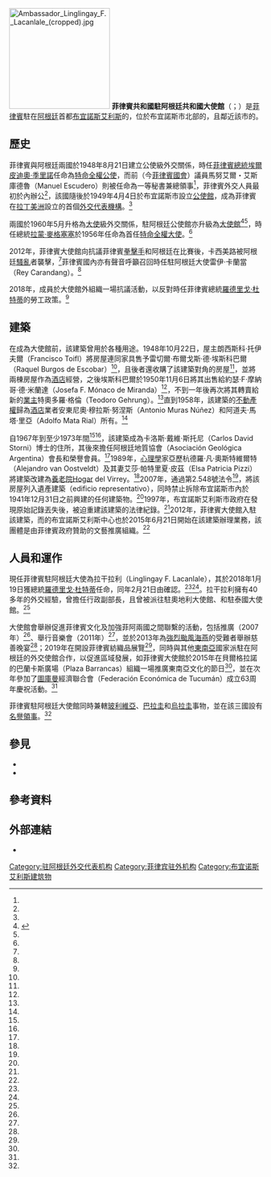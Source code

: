 {{NoteTA
|1=zh-cn:杜特尔特;zh-tw:杜特蒂;zh-hk:杜特爾特;zh-mo:杜特爾特;
|2=zh-hans:酒店; zh-hant:酒店; zh-tw:飯店;
}}
{{Infobox diplomatic mission
| name              = 菲律賓駐阿根廷大使館
| native_name       = Pasuguan ng Pilipinas sa Buenos Aires<br />Embajada de la República de Filipinas en Buenos Aires<br />
[[File:Pasuguan_ng_Pilipinas_seal.svg|100px]]
| image             = Embajada de Filipinas, Buenos Aires.jpg
| caption           = 
| jurisdiction      = {{ARG}}<br />{{BOL}}<br />{{PRY}}<br />{{URY}}
| coordinates       = {{coord|34|34|12.0|S|58|27|35.7|W|type:landmark|display=inline,title}}
| location          = {{ARG}}[[布宜諾斯艾利斯|布宜諾斯艾利斯]]
| address           = 布宜諾斯艾利斯{{tsl|en|Belgrano, Buenos Aires|貝爾格拉諾}}扎皮奧拉街（Calle Zapiola）1701號
| ambassador        = 拉干拉利（Linglingay F. Lacanlale）
| website           = {{URL|http://buenosairespe.dfa.gov.ph}}
}}
[[File:Ambassador_Linglingay_F._Lacanlale_(cropped).jpg|200px]]
'''菲律賓共和國駐阿根廷共和國大使館'''（{{lang-fil|Pasuguan ng Pilipinas sa Buenos Aires}}；{{lang-es|Embajada de la República de Filipinas en Buenos Aires}}）是[[菲律賓|菲律賓]]駐在[[阿根廷|阿根廷]]首都[[布宜諾斯艾利斯|布宜諾斯艾利斯]]的{{tsl|en|List of diplomatic missions of the Philippines|菲律賓駐外機構列表|大使館}}，位於布宜諾斯市北部的{{tsl|en|Belgrano, Buenos Aires|貝爾格拉諾}}，且鄰近該市的{{tsl|en|Barrio Chino (Buenos Aires)|唐人街 (布宜諾斯艾利斯)|唐人街}}。

== 歷史 ==
菲律賓與阿根廷兩國於1948年8月21日建立公使級外交關係，時任[[菲律賓總統|菲律賓總統]][[埃爾皮迪奧·季里諾|埃爾皮迪奧·季里諾]]任命{{tsl|en|Narciso Ramos|納西索·莫拉斯}}為[[特命全權公使|特命全權公使]]，而前{{tsl|en|Philippine Legislature|菲律賓立法機構}}（今[[菲律賓國會|菲律賓國會]]）議員馬努艾爾・艾斯庫德魯（Manuel Escudero）則被任命為一等秘書兼總領事<ref name="appointment" />，菲律賓外交人員最初於{{tsl|en|Plaza Hotel Buenos Aires|布宜諾斯艾利斯廣場酒店}}內辦公<ref name="history" />，該國隨後於1949年4月4日於布宜諾斯市設立[[公使館|公使館]]，成為菲律賓在[[拉丁美洲|拉丁美洲]]設立的首個[[外交代表機構|外交代表機構]]。<ref name="70years" />

兩國於1960年5月升格為[[特命全權大使|大使]]級外交關係，駐阿根廷公使館亦升級為[[大使館|大使館]]<ref>{{Cite web|title=Relaciones Bilaterales Entre Argentina Y Filipinas|url=https://buenosairespe.dfa.gov.ph/site-administrator/argentina|accessdate=2020-09-19|author=|date=2014-04-10|format=|publisher=Embassy of the Philippines, Buenos Aires, Argentina|language=es|archive-date=2020-09-20|archive-url=https://web.archive.org/web/20200920160228/https://buenosairespe.dfa.gov.ph/site-administrator/argentina|dead-url=no}}</ref><ref name="magsaysay" />，時任總統[[拉蒙·麥格塞塞|拉蒙·麥格塞塞]]於1956年任命{{tsl|en|Pedro Gil|佩德羅·吉爾}}為首任[[特命全權大使|特命全權大使]]。<ref name="history" />

2012年，菲律賓大使館向{{tsl|en|外交和宗教事務部|阿根廷外交部}}抗議菲律賓[[拳擊手|拳擊手]]{{tsl|en|Johnriel Casimero|喬里爾·卡西美路}}和阿根廷{{tsl|en|Luis Alberto Lazarte|路易斯·阿爾貝托·拉扎特}}在比賽後，卡西美路被阿根廷[[騷亂|騷亂]]者襲擊，<ref name="riot" />菲律賓國內亦有聲音呼籲召回時任駐阿根廷大使雷伊·卡蘭當（Rey Carandang）。<ref name="recall" />

2018年，{{tsl|en|Argentine Workers' Central Union|阿根廷工人中央聯盟}}成員於大使館外組織一場抗議活動，以反對時任菲律賓總統[[羅德里戈·杜特蒂|羅德里戈·杜特蒂]]的勞工政策。<ref name="protest"/>

== 建築 ==
在成為大使館前，該建築曾用於各種用途。1948年10月22日，屋主朗西斯科·托伊夫爾（Francisco Toifl）將房屋連同家具售予雷切爾·布爾戈斯·德·埃斯科巴爾（Raquel Burgos de Escobar）<ref name="toifl" />，且後者還收購了該建築對角的房屋<ref name="mihogar" />，並將兩棟房屋作為[[酒店|酒店]]經營，之後埃斯科巴爾於1950年11月6日將其出售給約瑟·F·摩納哥·德·米蘭達（Josefa F. Mónaco de Miranda）<ref name="miranda" />，不到一年後再次將其轉賣給新的[[業主|業主]]特奧多羅·格倫（Teodoro Gehrung）。<ref name="gehrung" />直到1958年，該建築的[[不動產所有權|不動產權]]歸為[[酒店|酒店]]業者安東尼奧·穆拉斯·努涅斯（Antonio Muras Núñez）和阿道夫·馬塔·里亞（Adolfo Mata Rial）所有。<ref name="amenabar" />

自1967年到至少1973年間<ref name="storni" /><ref name="storni2" />，該建築成為卡洛斯·戴維·斯托尼（Carlos David Storni）博士的住所，其後來擔任阿根廷地質協會（Asociación Geológica Argentina）會長和榮譽會員。<ref name="storni3" />1989年，[[心理學|心理學]]家亞歷杭德羅·凡·奧斯特維爾特（Alejandro van Oostveldt）及其妻艾莎·帕特里夏·皮茲（Elsa Patricia Pizzi）將建築改建為[[養老院|養老院]]Hogar del Virrey。<ref name="hogar" />2007年，{{tsl|en|Buenos Aires City Legislature|布宜諾斯艾利斯市議會}}通過第2.548號法令<ref name="annex" />，將該房屋列入遺產建築（edificio representativo），同時禁止拆除布宜諾斯市內於1941年12月31日之前興建的任何建築物。<ref name="demolition" />1997年，布宜諾斯艾利斯市政府在發現原始記錄丟失後，被迫重建該建築的法律紀錄。<ref name="reconstruction" />2012年，菲律賓大使館入駐該建築，而{{tsl|en|Sentro Rizal|Sentro Rizal}}的布宜諾斯艾利斯中心也於2015年6月21日開始在該建築辦理業務，該團體是由菲律賓政府贊助的文藝推廣組織。<ref name="sentrorizal" />

== 人員和運作 ==
現任菲律賓駐阿根廷大使為拉干拉利（Linglingay F. Lacanlale），其於2018年1月19日獲總統[[羅德里戈·杜特蒂|羅德里戈·杜特蒂]]任命，同年2月21日由{{tsl|en|Commission on Appointments|任命委員會}}確認。<ref name="confirmed" /><ref name="appointed" />。拉干拉利擁有40多年的外交經驗，曾擔任{{tsl|en|Department of Foreign Affairs (Philippines)|外交部 (菲律賓)|外交部}}行政副部長，且曾被派往駐奧地利大使館、{{tsl|en|Philippine Center|菲律賓中心|駐紐約市總領事館}}和駐泰國大使館。<ref name="confirmed" />

大使館會舉辦促進菲律賓文化及加強菲阿兩國之間聯繫的活動，包括推廣{{tsl|en|Arnis|菲律賓棍術}}（2007年）<ref name="arnis" />、舉行{{tsl|en|University of the Philippines Madrigal Singers|菲律賓大學牧歌合唱團}}音樂會（2011年）<ref name="madz" />，並於2013年為[[強烈颱風海燕_(2013年)|強烈颱風海燕]]的受難者舉辦慈善晚宴<ref name="dinner" />；2019年在{{tsl|en|Fondo Nacional de las Artes|國家藝術基金會 (阿根廷)|阿根廷國家藝術基金會}}開設菲律賓紡織品展覽<ref name="textiles" />，同時與其他[[東南亞|東南亞]]國家派駐在阿根廷的外交使館合作，以促進區域發展，如菲律賓大使館於2015年在貝爾格拉諾的巴蘭卡斯廣場（Plaza Barrancas）組織一場推廣東南亞文化的節日<ref name="bazaar" />，並在次年參加了[[圖庫曼省|圖庫曼]]經濟聯合會（Federación Económica de Tucumán）成立63周年慶祝活動。<ref name="tucuman" />

菲律賓駐阿根廷大使館同時兼轄[[玻利維亞|玻利維亞]]、[[巴拉圭|巴拉圭]]和[[烏拉圭|烏拉圭]]事物，並在該三國設有[[名譽領事|名譽領事]]。<ref name="history" />

== 參見 ==
*{{tsl|en|Argentina–Philippines relations|阿根廷與菲律賓關係}}
*{{tsl|en|List of diplomatic missions of the Philippines|菲律賓駐外機構列表}}

== 參考資料 ==
{{Reflist|30em|refs=

<ref name="appointment">{{cite web | title=Appointments and Designations: December, 1948 | url=https://www.officialgazette.gov.ph/1948/12/01/appointments-and-designations-december-1948/ | work={{tsl|en|Official Gazette (Philippines)|官方公報 (菲律賓)|Official Gazette}} | accessdate=2020-06-15 | language=en | archive-date=2020-09-20 | archive-url=https://web.archive.org/web/20200920160228/https://www.officialgazette.gov.ph/1948/12/01/appointments-and-designations-december-1948/ | dead-url=no }}</ref>

<ref name="history">{{cite web | title=LA EMBAJADA Y SU ADMINISTRACIÓN | url=https://buenosairespe.dfa.gov.ph/login/historia | work=Embassy of the Philippines, Buenos Aires, Argentina | language=en | publisher={{tsl|en|Department of Foreign Affairs (Philippines)|外交部 (菲律賓)|Department of Foreign Affairs of Philippines}} | date=2014-04-02 | accessdate=2020-06-15 | archive-date=2020-09-20 | archive-url=https://web.archive.org/web/20200920160228/https://buenosairespe.dfa.gov.ph/login/historia | dead-url=no }}</ref>

<ref name="magsaysay">{{cite web | title=Official Month in Review: November 16 – November 30, 1956 | url=https://www.officialgazette.gov.ph/1956/11/30/official-month-in-review-november-16-november-30-1956/ | work=Official Gazette | date=1956-11-30 | accessdate=2020-06-15 | quote=Meanwhile, Vice-President Carlos P. Garcia, concurrently secretary of foreign affairs, inducted Pedro Gil of Manila as Philippine Minister to Argentina. Held at Malacañang, the induction was witnessed by top government officials, friends, and relatives of the new minister. | language=en | archive-date=2020-09-20 | archive-url=https://web.archive.org/web/20200920160310/https://www.officialgazette.gov.ph/1956/11/30/official-month-in-review-november-16-november-30-1956/ | dead-url=no }}</ref>

<ref name="70years">{{cite press release | title=PHILIPPINES AND ARGENTINA CELEBRATE HISTORIC 70TH ANNIVERSARY OF DIPLOMATIC RELATIONS | url=https://buenosairespe.dfa.gov.ph/announcements/316-philippines-and-argentina-celebrate-historic-70th-anniversary-of-diplomatic-relations | publisher=Department of Foreign Affairs of Philippines | accessdate=2020-06-15 | language=en | archive-date=2020-09-20 | archive-url=https://web.archive.org/web/20200920160239/https://buenosairespe.dfa.gov.ph/announcements/316-philippines-and-argentina-celebrate-historic-70th-anniversary-of-diplomatic-relations | dead-url=no }}</ref>

<ref name="protest">{{Cite web|title=Philippine Embassy in Buenos Aires, Argentina|url=https://thepinoyofw.com/philippine-embassy-buenos-aires-argentina/|accessdate=2020-09-19|date=2020-09-08|work=The Pinoy OFW|language=en-US|archive-date=2020-09-20|archive-url=https://web.archive.org/web/20200920160241/https://thepinoyofw.com/philippine-embassy-buenos-aires-argentina/|dead-url=no}}</ref>

<ref name="toifl">{{cite journal | title=Nuevas Transferencias: "Z" | url=https://archive.org/details/Boletin_Oficial_Republica_Argentina_1ra_seccion_1948-10-26/page/n33/mode/2up | work={{tsl|en|Boletín Oficial de la República Argentina|阿根廷共和國政府公報|Boletín Oficial de la República Argentina}} | language=es | type=Report | publisher=Presidencia de la Nación Argentina | volume=LVI | number=16.190 | page=35 | date=1948-10-26 | accessdate=2020-06-15 | via=[[網際網路檔案館|網際網路檔案館]]}}</ref>

<ref name="mihogar">{{cite journal | title=Transferencias Anteriores: "Z" | url=https://archive.org/details/Boletin_Oficial_Republica_Argentina_2da_seccion_1952-05-12/page/n27/mode/2up | work=Boletín Oficial de la República Argentina | department=Avisos Comerciales y Edictos Judiciales | language=es | type=Report | publisher=Presidencia de la Nación Argentina | volume=LX | number=16.774 | page=29 | date=1952-05-12 | accessdate=2020-06-15 | via=網際網路檔案館}}</ref>

<ref name="miranda">{{cite journal | title=Nuevas Transferencias – Anteriores – Capital Federal: "Z" | url=https://archive.org/details/Boletin_Oficial_Republica_Argentina_1ra_seccion_1950-11-10/page/n49/mode/2up | language=es | type=Report | work=Boletín Oficial de la República Argentina | publisher=Presidencia de la Nación Argentina | volume=LVIII | number=16.774 | page=50 | date=1950-11-10 | accessdate=2020-06-15 | via=網際網路檔案館}}</ref>

<ref name="gehrung">{{cite journal | title=Nuevas Transferencias: "Z" | url=https://archive.org/details/Boletin_Oficial_Republica_Argentina_1ra_seccion_1951-05-11/page/n47/mode/2up | language=es | type=Report | work=Boletín Oficial de la República Argentina | publisher=Presidencia de la Nación Argentina | volume=LIX | number=16.899 | page=49 | date=1951-05-11 | accessdate=2020-06-15 | via=網際網路檔案館}}</ref>

<ref name="amenabar">{{cite journal | title=Transferencias Anteriores: "A" | url=https://archive.org/details/Boletin_Oficial_Republica_Argentina_2da_seccion_1958-06-04/page/n29/mode/2up | language=es | type=Report | work=Boletín Oficial de la República Argentina | department=Avisos Comerciales y Edictos Judiciales | publisher=Presidencia de la Nación Argentina | volume=LXVI | number=18.659 | page=30 | date=1958-06-04 | accessdate=2020-06-15 | via=網際網路檔案館}}</ref>

<ref name="storni">{{cite journal | title=Asociación Geológica Argentina, Lista de Miembros | url=https://books.google.com/books?id=caOJObSsFmUC&pg=PA334&lpg=PA334 | language=es | work=Revista de la Asociación Geológica Argentina | publisher=Asociación Geológica Argentina | volume=XXII | number=4 | page=334 | issn=0004-4822 | date=October–December 1967 | accessdate=2020-06-15 | via=[[Google_Books|Google Books]] | journal= | archive-date=2020-09-20 | archive-url=https://web.archive.org/web/20200920160242/https://books.google.com/books?id=caOJObSsFmUC&pg=PA334&lpg=PA334 | dead-url=no }}</ref>

<ref name="storni2">{{cite journal | title=Asociación Geológica Argentina, Lista de Miembros | url=https://books.google.com/books?id=7wsh8cX1lYUC&pg=PA443&lpg=PA443 | language=es | work=Revista de la Asociación Geológica Argentina | publisher=Asociación Geológica Argentina | volume=XXVIII | number=4 | page=443 | issn=0004-4822 | date=October–December 1973 | accessdate=2020-06-15 | via=[[Google_Books|Google Books]] | journal= | archive-date=2020-09-20 | archive-url=https://web.archive.org/web/20200920160244/https://books.google.com/books?id=7wsh8cX1lYUC&pg=PA443&lpg=PA443 | dead-url=no }}</ref>

<ref name="storni3">{{cite journal | title=NECROLOGIA: Sr. Dr. Carlos David Storni (1884–1977) | url=https://books.google.com/books?id=1FNfWIo_DmEC&pg=PA156&lpg=PA156 | language=es | work=Revista de la Asociación Geológica Argentina | publisher=Asociación Geológica Argentina | volume=XXXII | number=2 | page=156-160 | issn=0004-4822 | date=April–June 1977 | accessdate=2020-06-15 | via=[[Google_Books|Google Books]] | journal= | archive-date=2020-09-20 | archive-url=https://web.archive.org/web/20200920160251/https://books.google.com/books?id=1FNfWIo_DmEC&pg=PA156&lpg=PA156 | dead-url=no }}</ref>

<ref name="hogar">{{cite journal |title=HOGAR DEL VIRREY – SOCIEDAD DE RESPONSABILIDAD LIMITADA| url=https://archive.org/details/Boletin_Oficial_Republica_Argentina_2da_seccion_1989-06-06/page/n15/mode/2up | language=es | type=Report | work=Boletín Oficial de la República Argentina | department=Contratos Sociales y Judiciales, Comerciales y Cíviles | publisher=Presidencia de la Nación Argentina | volume=XCVII | number=26.648 | page=16 | date=1989-06-06 | accessdate=2020-06-15 | via=網際網路檔案館}}</ref>

<ref name="annex">{{cite web | title=ANEXO de la LEY Nº 2.548 | url=http://www2.cedom.gob.ar/es/legislacion/normas/leyes/anexos/al2548.html | language=es | publisher={{tsl|en|Buenos Aires City Legislature|布宜諾斯艾利斯市議會|Buenos Aires City Legislature}} | date=2007-12-14 | accessdate=2020-06-15 | archive-date=2020-09-20 | archive-url=https://web.archive.org/web/20200920160250/http://www2.cedom.gob.ar/es/legislacion/normas/leyes/anexos/al2548.html | dead-url=no }}</ref>

<ref name="demolition">{{cite news | author=Viale, Enrique | title=Patrimonio vs. especulación | trans-title=Heritage vs. speculation | url=https://historico.diarioz.com.ar/#!/nota/patrimonio-vs-especulacion-4562/ | language=es | work=Diario Z | publisher=Fundación Octubre | date=2011-12-30 | accessdate=2020-06-15 | archive-date=2020-09-20 | archive-url=https://web.archive.org/web/20200920160258/https://historico.diarioz.com.ar/#!/nota/patrimonio-vs-especulacion-4562/ | dead-url=no }}</ref>

<ref name="sentrorizal">{{cite press release | title=FILIPINOS CELEBRATE PHILIPPINE INDEPENDENCE AND THE OPENING OF SENTRO RIZAL IN BUENOS AIRES | url=https://www.dfa.gov.ph/authentication-functions/187-117th-anniversary-of-the-proclamation-of-philippine-independence/6623-filipinos-celebrate-philippine-independence-and-the-opening-of-sentro-rizal-in-buenos-aires | publisher=Department of Foreign Affairs of Philippines | date=2015-06-26 | accessdate=2020-06-15 | language=en | archive-date=2020-09-20 | archive-url=https://web.archive.org/web/20200920160302/https://www.dfa.gov.ph/authentication-functions/187-117th-anniversary-of-the-proclamation-of-philippine-independence/6623-filipinos-celebrate-philippine-independence-and-the-opening-of-sentro-rizal-in-buenos-aires | dead-url=no }}</ref>

<ref name="reconstruction">{{cite journal | title=Resoluciones: Reconstrúyase Expediente Nº 115.800/89 | url=https://documentosboletinoficial.buenosaires.gob.ar/publico/19980123.pdf | language=es | type=Report | work=Boletín Oficial de la Ciudad de Buenos Aires | publisher=Gobierno de la Ciudad de Buenos Aires | volume=II | number=369 | page=5.102 | date=1998-01-23 | accessdate=2020-06-15 | journal= | archive-date=2020-09-20 | archive-url=https://web.archive.org/web/20200920160302/https://documentosboletinoficial.buenosaires.gob.ar/publico/19980123.pdf | dead-url=no }}</ref>

<ref name="appointed">{{cite news | author=Balinbin, Arjay L. | title=Duterte off to India Jan. 24 | url=https://www.bworldonline.com/duterte-off-india-jan-24/ | work={{tsl|en|BusinessWorld|商業世界報 (菲律賓)|BusinessWorld}} | date=2018-01-20 | accessdate=2020-06-14 | language=en | archive-date=2020-09-20 | archive-url=https://web.archive.org/web/20200920160306/https://www.bworldonline.com/duterte-off-india-jan-24/ | dead-url=no }}</ref>

<ref name="confirmed">{{cite news | author=Esmaquel II, Paterno | title=CA confirms envoys to Vatican, UAE, 5 other countries | url=https://www.rappler.com/nation/196599-confirmation-philippines-ambassador-vatican-uae-greece-brazil-argentina-indonesia-czech-republic | work=[[Rappler|Rappler]] | date=2018-02-21 | accessdate=2020-06-14 | language=en | archive-date=2020-09-20 | archive-url=https://web.archive.org/web/20200920160320/https://rappler.com/nation/confirmation-philippines-ambassador-vatican-uae-greece-brazil-argentina-indonesia-czech-republic | dead-url=no }}</ref>

<ref name="arnis">{{cite news | title=Argentine author writes book on RP martial arts | url=https://www.gmanetwork.com/news/news/ulatfilipino/42856/argentine-author-writes-book-on-rp-martial-arts/story/ | publisher={{tsl|en|GMA News and Public Affairs|GMA新聞和公共事務|GMA News and Public Affairs}} | date=2007-05-17 | accessdate=2020-06-15 | language=en | archive-date=2020-09-20 | archive-url=https://web.archive.org/web/20200920160314/https://www.gmanetwork.com/news/news/ulatfilipino/42856/argentine-author-writes-book-on-rp-martial-arts/story/ | dead-url=no }}</ref>

<ref name="madz">{{cite news | title=UP Madrigal Singers make triumphant debut in Argentina | url=https://www.gmanetwork.com/news/news/pinoyabroad/230034/up-madrigal-singers-make-triumphant-debut-in-argentina/story/ | publisher=GMA News and Public Affairs | date=2011-08-20 | accessdate=2020-06-15 | language=en | archive-date=2020-09-20 | archive-url=https://web.archive.org/web/20200920160320/https://www.gmanetwork.com/news/news/pinoyabroad/230034/up-madrigal-singers-make-triumphant-debut-in-argentina/story/ | dead-url=no }}</ref>

<ref name="dinner">{{cite news | title=Cocina solidaria por Filipinas | trans-title=Food in solidarity with the Philippines | language=es | url=https://mensajero.com.ar/2013/11/12/cocina-solidaria-por-filipinas/ | work=Mensajero | date=2013-11-12 | accessdate=2020-06-15 | archive-date=2020-09-20 | archive-url=https://web.archive.org/web/20200920160310/https://mensajero.com.ar/2013/11/12/cocina-solidaria-por-filipinas/ | dead-url=no }}</ref>

<ref name="textiles">{{cite news | author=Lázaro, Andrea | title=Seda de piña. Los secretos del arte textil filipino en Buenos Aires | trans-title=Pineapple silk. Secrets of the art of Philippine textiles in Buenos Aires | language=es | url=https://www.lanacion.com.ar/moda-y-belleza/seda-pina-los-secretos-del-arte-textil-nid2304418 | work={{tsl|en|La Nación (Argentina)|國家報 (阿根廷)|La Nación}} | date=2019-11-09 | accessdate=2020-06-15 | archive-date=2020-09-20 | archive-url=https://web.archive.org/web/20200920160311/https://www.lanacion.com.ar/moda-y-belleza/seda-pina-los-secretos-del-arte-textil-nid2304418 | dead-url=no }}</ref>

<ref name="bazaar">{{cite news | title=Philippines spearheads Asean Bazaar In Buenos Aires | url=https://www.philstar.com/lifestyle/arts-and-culture/2015/09/30/1505594/philippines-spearheads-asean-bazaar-buenos-aires | work={{tsl|en|The Philippine Star|菲律賓星報|The Philippine Star}} | date=2015-09-30 | accessdate=2020-06-15 | language=en | archive-date=2020-09-20 | archive-url=https://web.archive.org/web/20200920160312/https://www.philstar.com/lifestyle/arts-and-culture/2015/09/30/1505594/philippines-spearheads-asean-bazaar-buenos-aires | dead-url=no }}</ref>

<ref name="tucuman">{{cite news | title=Representantes asiáticos visitaron el Rectorado de la UNT | trans-title=Asian representatives visit the UNT Rectory | language=es | url=http://www.tucumanoticias.com.ar/noticia/tucuman/representantes-asiaticos-visitaron-el-rectorado-de-la-unt-149480.html | publisher=Tucumán Noticias | date=2016-04-16 | accessdate=2020-06-15 | archive-date=2020-09-20 | archive-url=https://web.archive.org/web/20200920160311/http://www.tucumanoticias.com.ar/noticia/tucuman/representantes-asiaticos-visitaron-el-rectorado-de-la-unt-149480.html | dead-url=no }}</ref>

<ref name="riot">{{cite news | title=Philippines protests Argentina fight riot | url=https://sports.inquirer.net/34791/philippines-protests-argentina-fight-riot | work={{tsl|en|Philippine Daily Inquirer|菲律賓每日詢問報|Philippine Daily Inquirer}} | date=2012-02-15 | accessdate=2020-06-15 | language=en | archive-date=2020-09-20 | archive-url=https://web.archive.org/web/20200920160331/https://sports.inquirer.net/34791/philippines-protests-argentina-fight-riot | dead-url=no }}</ref>

<ref name="recall">{{cite news | author=Lee-Brago, Pia | title=Phl condemns pug's assault, files protest in Argentina | url=https://www.philstar.com/sports/2012/02/16/777712/phl-condemns-pugs-assault-files-protest-argentina | work=Philippine Daily Inquirer | date=2012-02-16 | accessdate=2020-06-15 | language=en | archive-date=2020-09-20 | archive-url=https://web.archive.org/web/20200920160316/https://www.philstar.com/sports/2012/02/16/777712/phl-condemns-pugs-assault-files-protest-argentina | dead-url=no }}</ref>

}}

== 外部連結 ==
*{{official website|http://buenosairespe.dfa.gov.ph/|菲律賓駐阿根廷大使館}}

[[Category:驻阿根廷外交代表机构|Category:驻阿根廷外交代表机构]]
[[Category:菲律宾驻外机构|Category:菲律宾驻外机构]]
[[Category:布宜诺斯艾利斯建筑物|Category:布宜诺斯艾利斯建筑物]]